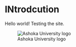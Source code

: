 
# INtrodcution

Hello world! Testing the site.

![Ashoka University logo](https://www.ashoka.edu.in/admin_assets/global/images/logo/logo-ashoka.png)